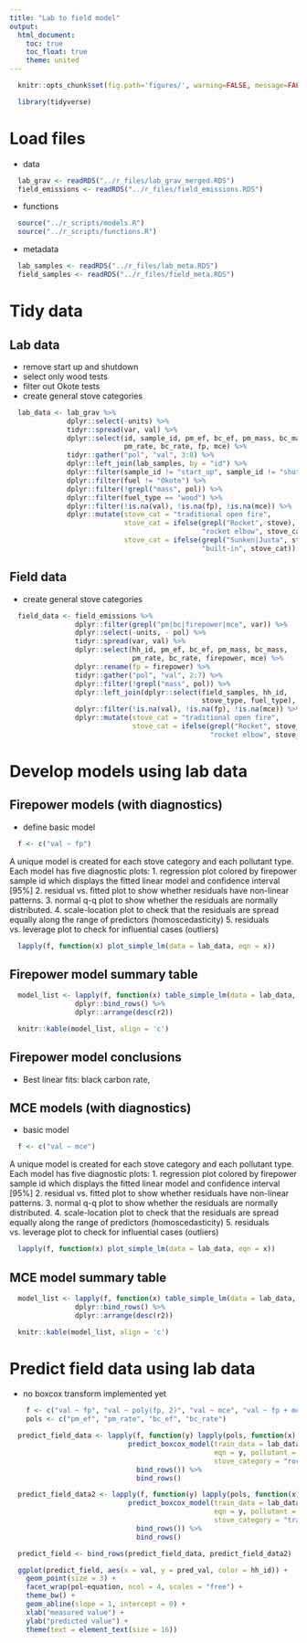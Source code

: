 ```yaml
---
title: "Lab to field model"
output:
  html_document:
    toc: true
    toc_float: true
    theme: united
---
```


```r
  knitr::opts_chunk$set(fig.path='figures/', warning=FALSE, message=FALSE, cache=FALSE)
```

```r
  library(tidyverse)
```

# Load files

* data

```r
  lab_grav <- readRDS("../r_files/lab_grav_merged.RDS")
  field_emissions <- readRDS("../r_files/field_emissions.RDS")
```

* functions

```r
  source("../r_scripts/models.R")
  source("../r_scripts/functions.R")
```

* metadata

```r
  lab_samples <- readRDS("../r_files/lab_meta.RDS")
  field_samples <- readRDS("../r_files/field_meta.RDS")
```

# Tidy data

## Lab data

* remove start up and shutdown
* select only wood tests
* filter out Okote tests
* create general stove categories

```r
  lab_data <- lab_grav %>%
              dplyr::select(-units) %>%
              tidyr::spread(var, val) %>% 
              dplyr::select(id, sample_id, pm_ef, bc_ef, pm_mass, bc_mass,
                            pm_rate, bc_rate, fp, mce) %>%
              tidyr::gather("pol", "val", 3:8) %>%
              dplyr::left_join(lab_samples, by = "id") %>%
              dplyr::filter(sample_id != "start_up", sample_id != "shutdown") %>% 
              dplyr::filter(fuel != "Okote") %>%
              dplyr::filter(!grepl("mass", pol)) %>%
              dplyr::filter(fuel_type == "wood") %>%
              dplyr::filter(!is.na(val), !is.na(fp), !is.na(mce)) %>%
              dplyr::mutate(stove_cat = "traditional open fire",
                            stove_cat = ifelse(grepl("Rocket", stove),
                                               "rocket elbow", stove_cat),
                            stove_cat = ifelse(grepl("Sunken|Justa", stove),
                                               "built-in", stove_cat))
```

## Field data

* create general stove categories

```r
  field_data <- field_emissions %>%
                dplyr::filter(grepl("pm|bc|firepower|mce", var)) %>%
                dplyr::select(-units, - pol) %>%
                tidyr::spread(var, val) %>%
                dplyr::select(hh_id, pm_ef, bc_ef, pm_mass, bc_mass,
                              pm_rate, bc_rate, firepower, mce) %>%
                dplyr::rename(fp = firepower) %>%
                tidyr::gather("pol", "val", 2:7) %>%
                dplyr::filter(!grepl("mass", pol)) %>%
                dplyr::left_join(dplyr::select(field_samples, hh_id,
                                               stove_type, fuel_type), by = "hh_id") %>%
                dplyr::filter(!is.na(val), !is.na(fp), !is.na(mce)) %>%
                dplyr::mutate(stove_cat = "traditional open fire",
                              stove_cat = ifelse(grepl("Rocket", stove_type),
                                                 "rocket elbow", stove_cat))
```

# Develop models using lab data

## Firepower models (with diagnostics)

* define basic model

```r
  f <- c("val ~ fp")
```

A unique model is created for each stove category and each pollutant type. Each model has five diagnostic plots:
1. regression plot colored by firepower sample id which displays the fitted linear model and confidence interval [95%]
2. residual vs. fitted plot to show whether residuals have non-linear patterns.
3. normal q-q plot to show whether the residuals are normally distributed. 
4. scale-location plot to check that the residuals are spread equally along the range of predictors (homoscedasticity)
5. residuals vs. leverage plot to check for influential cases (outliers)

```r
  lapply(f, function(x) plot_simple_lm(data = lab_data, eqn = x))
```

## Firepower model summary table

```r
  model_list <- lapply(f, function(x) table_simple_lm(data = lab_data, eqn = x)) %>%
                dplyr::bind_rows() %>%
                dplyr::arrange(desc(r2))
```

```r
  knitr::kable(model_list, align = 'c')
```

## Firepower model conclusions
* Best linear fits: black carbon rate, 

## MCE models (with diagnostics)

* basic model

```r
  f <- c("val ~ mce")
```

A unique model is created for each stove category and each pollutant type. Each model has five diagnostic plots:
1. regression plot colored by firepower sample id which displays the fitted linear model and confidence interval [95%]
2. residual vs. fitted plot to show whether residuals have non-linear patterns.
3. normal q-q plot to show whether the residuals are normally distributed. 
4. scale-location plot to check that the residuals are spread equally along the range of predictors (homoscedasticity)
5. residuals vs. leverage plot to check for influential cases (outliers)

```r
  lapply(f, function(x) plot_simple_lm(data = lab_data, eqn = x))
```

## MCE model summary table

```r
  model_list <- lapply(f, function(x) table_simple_lm(data = lab_data, eqn = x)) %>%
                dplyr::bind_rows() %>%
                dplyr::arrange(desc(r2))
```

```r
  knitr::kable(model_list, align = 'c')
```

# Predict field data using lab data

* no boxcox transform implemented yet

```r
    f <- c("val ~ fp", "val ~ poly(fp, 2)", "val ~ mce", "val ~ fp + mce + fp*mce")
    pols <- c("pm_ef", "pm_rate", "bc_ef", "bc_rate")
```

```r
  predict_field_data <- lapply(f, function(y) lapply(pols, function(x)
                             predict_boxcox_model(train_data = lab_data, test_data = field_data,
                                                  eqn = y, pollutant = x,
                                                  stove_category = "rocket elbow")) %>%
                               bind_rows()) %>%
                               bind_rows() 
```

```r
  predict_field_data2 <- lapply(f, function(y) lapply(pols, function(x)
                             predict_boxcox_model(train_data = lab_data, test_data = field_data,
                                                  eqn = y, pollutant = x,
                                                  stove_category = "traditional open fire")) %>%
                               bind_rows()) %>%
                               bind_rows() 
```

```r
  predict_field <- bind_rows(predict_field_data, predict_field_data2)
```

```r
  ggplot(predict_field, aes(x = val, y = pred_val, color = hh_id)) +
    geom_point(size = 3) +
    facet_wrap(pol~equation, ncol = 4, scales = "free") + 
    theme_bw() +
    geom_abline(slope = 1, intercept = 0) + 
    xlab("measured value") + 
    ylab("predicted value") + 
    theme(text = element_text(size = 16))
    
```

